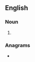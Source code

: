 ==English==

===Noun===
{{head|en|noun plural form}}

# {{plural of|pillager|lang=en}}

===Anagrams===
* {{anagrams|en|a=aegillprs|aspergill}}